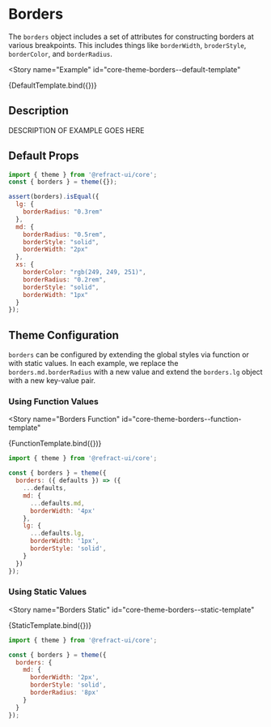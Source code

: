 # Borders


<BreadCrumb
  token="borders"
/>

The `borders` object includes a set of attributes for constructing borders at various breakpoints. This includes things like `borderWidth`, `broderStyle`, `borderColor`, and `borderRadius`.

<Story
  name="Example"
  id="core-theme-borders--default-template"
>
  {DefaultTemplate.bind({})}
</Story>

## Description

DESCRIPTION OF EXAMPLE GOES HERE

## Default Props

``` js
import { theme } from '@refract-ui/core';
const { borders } = theme({});

assert(borders).isEqual({
  lg: {
    borderRadius: "0.3rem"
  },  
  md: {
    borderRadius: "0.5rem",
    borderStyle: "solid",
    borderWidth: "2px"
  },
  xs: {
    borderColor: "rgb(249, 249, 251)",
    borderRadius: "0.2rem",
    borderStyle: "solid",
    borderWidth: "1px"
  }
});
```

## Theme Configuration

`borders` can be configured by extending the global styles via function or with static values. In each example, we replace the `borders.md.borderRadius` with a new value and extend the `borders.lg` object with a new key-value pair.

### Using Function Values

<Story
  name="Borders Function"
  id="core-theme-borders--function-template"
>
  {FunctionTemplate.bind({})}
</Story>

``` js
import { theme } from '@refract-ui/core';

const { borders } = theme({
  borders: ({ defaults }) => ({
    ...defaults,
    md: {
      ...defaults.md,
      borderWidth: '4px'
    },
    lg: {
      ...defaults.lg,
      borderWidth: '1px',
      borderStyle: 'solid',
    }
  })
});
```

### Using Static Values

<Story
  name="Borders Static"
  id="core-theme-borders--static-template"
>
  {StaticTemplate.bind({})}
</Story>

``` js
import { theme } from '@refract-ui/core';

const { borders } = theme({
  borders: {
    md: {
      borderWidth: '2px',
      borderStyle: 'solid',
      borderRadius: '8px'
    }
  }
});
```
